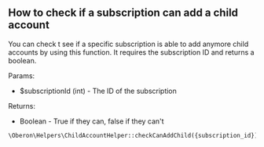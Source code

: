 ## How to check if a subscription can add a child account

You can check t see if a specific subscription is able to add anymore child accounts by using this function. It requires the subscription ID and returns a boolean.

Params:

* $subscriptionId (int) - The ID of the subscription

Returns:

* Boolean - True if they can, false if they can't

```php
\Oberon\Helpers\ChildAccountHelper::checkCanAddChild({subscription_id});
```
